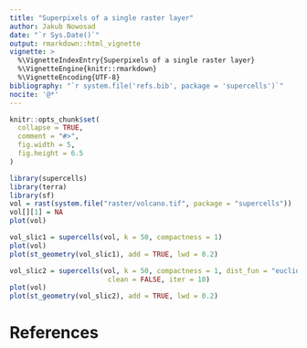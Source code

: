 ```yaml
---
title: "Superpixels of a single raster layer"
author: Jakub Nowosad
date: "`r Sys.Date()`"
output: rmarkdown::html_vignette
vignette: >
  %\VignetteIndexEntry{Superpixels of a single raster layer}
  %\VignetteEngine{knitr::rmarkdown}
  %\VignetteEncoding{UTF-8}
bibliography: "`r system.file('refs.bib', package = 'supercells')`"
nocite: '@*'
---
```


```r
knitr::opts_chunk$set(
  collapse = TRUE,
  comment = "#>",
  fig.width = 5,
  fig.height = 6.5
)
```

```r
library(supercells)
library(terra)
library(sf)
vol = rast(system.file("raster/volcano.tif", package = "supercells"))
vol[][1] = NA
plot(vol)
```

```r
vol_slic1 = supercells(vol, k = 50, compactness = 1)
plot(vol)
plot(st_geometry(vol_slic1), add = TRUE, lwd = 0.2)
```

```r
vol_slic2 = supercells(vol, k = 50, compactness = 1, dist_fun = "euclidean", 
                        clean = FALSE, iter = 10)
plot(vol)
plot(st_geometry(vol_slic2), add = TRUE, lwd = 0.2)
```

# References
